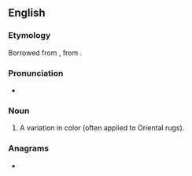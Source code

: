 ==English==

===Etymology===
Borrowed from {{bor|en|tr|abraş}}, from {{etyl|ar|en}} {{m|ar|أَبْرَش||dappled, mottled}}.

===Pronunciation===
* {{a|US}} {{IPA|/ˈɑ.bɹəʃ/|/ˈɑ.bɹɑʃ/|lang=en}}

===Noun===
{{en-noun|es}}

# A variation in color (often applied to Oriental rugs).

===Anagrams===
* {{anagrams|en|Barash|Bashar|Rabhas|bahars|sharab}}